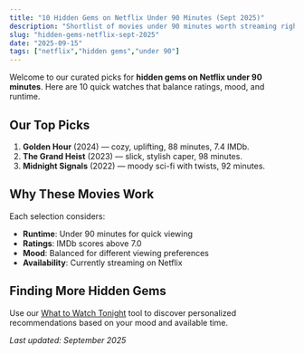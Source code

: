 ```yaml
---
title: "10 Hidden Gems on Netflix Under 90 Minutes (Sept 2025)"
description: "Shortlist of movies under 90 minutes worth streaming right now on Netflix."
slug: "hidden-gems-netflix-sept-2025"
date: "2025-09-15"
tags: ["netflix","hidden gems","under 90"]
---
```


Welcome to our curated picks for **hidden gems on Netflix under 90 minutes**. Here are 10 quick watches that balance ratings, mood, and runtime.

## Our Top Picks

1. **Golden Hour** (2024) — cozy, uplifting, 88 minutes, 7.4 IMDb.
2. **The Grand Heist** (2023) — slick, stylish caper, 98 minutes.
3. **Midnight Signals** (2022) — moody sci-fi with twists, 92 minutes.

## Why These Movies Work

Each selection considers:
- **Runtime**: Under 90 minutes for quick viewing
- **Ratings**: IMDb scores above 7.0
- **Mood**: Balanced for different viewing preferences
- **Availability**: Currently streaming on Netflix

## Finding More Hidden Gems

Use our [What to Watch Tonight](/what-to-watch/tonight) tool to discover personalized recommendations based on your mood and available time.

*Last updated: September 2025*
